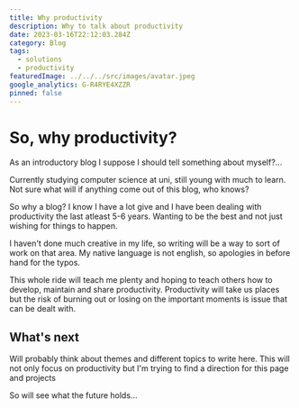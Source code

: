 ```yaml
---
title: Why productivity
description: Why to talk about productivity
date: 2023-03-16T22:12:03.284Z
category: Blog
tags:
  - solutions
  - productivity
featuredImage: ../../../src/images/avatar.jpeg
google_analytics: G-R4RYE4XZZR
pinned: false
---
```



# So, why productivity?

As an introductory blog I suppose I should tell something about myself?...

Currently studying computer science at uni, still young with much to learn. Not sure what will if anything come out of this blog, who knows?

So why a blog? I know I have a lot give and I have been dealing with productivity the last atleast 5-6 years. Wanting to be the best and not just wishing for things to happen.

I haven't done much creative in my life, so writing will be a way to sort of work on that area. My native language is not english, so apologies in before hand for the typos.

This whole ride will teach me plenty and hoping to teach others how to develop, maintain and share productivity. Productivity will take us places but the risk of burning out or losing on the important moments is issue that can be dealt with.

## What's next

Will probably think about themes and different topics to write here. This will not only focus on productivity but I'm trying to find a direction for this page and projects

So will see what the future holds...